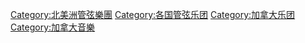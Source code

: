 [[Category:北美洲管弦樂團|Category:北美洲管弦樂團]]
[[Category:各国管弦乐团|Category:各国管弦乐团]]
[[Category:加拿大乐团|Category:加拿大乐团]]
[[Category:加拿大音樂|Category:加拿大音樂]]